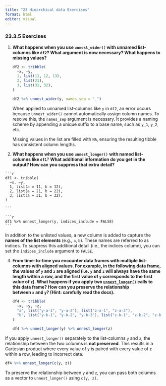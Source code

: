 ```yaml
---
title: "23 Hiearchical data Exercises"
format: html
editor: visual
---
```


### 23.3.5 Exercises

1.  **What happens when you use `unnest_wider()` with unnamed list-columns like `df2`? What argument is now necessary? What happens to missing values?**

    ```r
    df2 <- tribble(
      ~x, ~y,
      1, list(11, 12, 13),
      2, list(21),
      3, list(31, 32),
    )
    ```

    ```r
    df2 %>% unnest_wider(y, names_sep = "_")
    ```

    When applied to unnamed list-columns like `y` in `df2`, an error occurs because `unnest_wider()` cannot automatically assign column names. To resolve this, the `names_sep` argument is necessary. It provides a naming scheme by appending a unique suffix to a base name, such as `y_1`, `y_2`, etc.

    Missing values in the list are filled with `NA`, ensuring the resulting tibble has consistent column lengths.

2.   **What happens when you use `unnest_longer()`** **with named list-columns like `df1`**? **What additional information do you get in the output? How can you suppress that extra detail?**

    ```r
    df1 <- tribble(
      ~x, ~y,
      1, list(a = 11, b = 12),
      2, list(a = 21, b = 22),
      3, list(a = 31, b = 32),
    )

    ```

    ```r
    df1 %>% unnest_longer(y, indices_include = FALSE)
    ```

In addition to the unlisted values, a new column is added to capture the **names of the list elements** (e.g., `a`, `b`). These names are referred to as indices. To suppress this additional detail (i.e., the indices column), you can set the `indices_include` argument to `FALSE`.

3.  **From time-to-time you encounter data frames with multiple list-columns with aligned values. For example, in the following data frame, the values of `y` and `z` are aligned (i.e. `y` and `z` will always have the same length within a row, and the first value of `y` corresponds to the first value of `z`). What happens if you apply two [`unnest_longer()`](https://tidyr.tidyverse.org/reference/unnest_longer.html) calls to this data frame? How can you preserve the relationship between `x` and `y`? (Hint: carefully read the docs).**

    ```r
    df4 <- tribble(
      ~x, ~y, ~z,
      "a", list("y-a-1", "y-a-2"), list("z-a-1", "z-a-2"),
      "b", list("y-b-1", "y-b-2", "y-b-3"), list("z-b-1", "z-b-2", "z-b-3")
    )
    ```

    ```r
    df4 %>% unnest_longer(y) %>% unnest_longer(z)

    ```

If you apply `unnest_longer()` separately to the list-columns `y` and `z`, the relationship between the two columns is **not preserved**. This results in a Cartesian product where every value of `y` is paired with every value of `z` within a row, leading to incorrect data.

```r
df4 %>% unnest_longer(c(y, z))
```

To preserve the relationship between `y` and `z`, you can pass both columns as a vector to `unnest_longer()` using `c(y, z)`.
